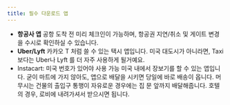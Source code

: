 ```yaml
---
title: 필수 다운로드 앱
---
```


- **항공사 앱**
  공항 도착 전 미리 체크인이 가능하며, 항공권 지연/취소 및 게이트 변경을 수시로 확인하실 수 있습니다.
- **Uber/Lyft**
  카카오 T 처럼 쓸 수 있는 택시 앱입니다. 미국 대도시가 아니라면, Taxi 보다는 Uber나 Lyft 를 더 자주 사용하게 될거예요.
- Instacart: 미국 번호가 있어야 사용 가능
  미국 내에서 장보기를 할 수 있는 앱입니다. 굳이 마트에 가지 않아도, 앱으로 배달을 시키면 당일에 바로 배송이 옵니다. 머무시는 건물의 출입구 통행이 자유로운 경우에는 집 문 앞까지 배달해줍니다. 호텔의 경우, 로비에 내려가셔서 받으시면 됩니다.
